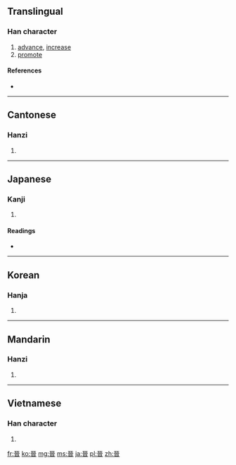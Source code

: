 {{also|晋}}
==Translingual==

===Han character===
{{Han char|rn=72|rad=日|as=06|sn=10|four=1060<sub>1</sub>|canj=一戈戈日 (MIIA)}}

# [[advance]], [[increase]]
# [[promote]]

====References====
* {{Han ref|kx=0494.310|dkj=13898|dj=0860.070|hdz=21507.030|uh=6649|ud=26185|bh=AECA|bd=44746}}

----

==Cantonese==

===Hanzi===
{{yue-hanzi|jyut=|y=jeun3|sim=晋}}

# {{defn|lang=yue|sort=日06}}

----

==Japanese==

===Kanji===
{{ja-kanji|grade=|rs=日06}}

# {{defn|lang=ja|sort=日06}}

====Readings====
* {{ja-readings|on=[[しん]] (shin), [[せん]] (sen)|kun=[[すすむ]] (susumu), [[おさえる]] (osaeru), [[つつしむ]] (tsutsushimu)}}

----

==Korean==

===Hanja===
{{ko-hanja|hangeul=진|eumhun=|rv=jin|mr=chin|y=cin}}

# {{defn|lang=ko|sort=日06}}

----

==Mandarin==

===Hanzi===
{{cmn-hanzi|sim=晋|pin=[[jìn]] ([[jin4]])|wg=chin<sup>4</sup>}}

# {{defn|lang=cmn|sort=日06}}

----

==Vietnamese==

===Han character===
{{vi-hantu|[[tấn]], [[tắn]], [[tớn]]|rs=日06}}

# {{defn|lang=vi|sort=日06}}

[[fr:晉]]
[[ko:晉]]
[[mg:晉]]
[[ms:晉]]
[[ja:晉]]
[[pl:晉]]
[[zh:晉]]